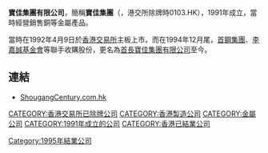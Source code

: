 {{Distinguish|寶佳機構}}
'''寶佳集團有限公司'''，簡稱'''寶佳集團'''（'''{{lang-en|Eastern Century Holdings Limited}}'''，港交所除牌時0103.HK），1991年成立，當時經營銷售銅等金屬產品。

當時在1992年4月9日於[[香港交易所|香港交易所]]主板上市。而在1994年12月尾，[[首鋼集團|首鋼集團]]、[[李嘉誠基金會|李嘉誠基金會]]等聯手收購股份，更名為[[首長寶佳集團有限公司|首長寶佳集團有限公司]]至今。

==連結==
*[http://www.shougangcentury.com.hk ShougangCentury.com.hk]{{Wayback|url=http://www.shougangcentury.com.hk/ |date=20200219221225 }}

[[CATEGORY:香港交易所已除牌公司|CATEGORY:香港交易所已除牌公司]]
[[CATEGORY:香港製造公司|CATEGORY:香港製造公司]]
[[CATEGORY:金屬公司|CATEGORY:金屬公司]]
[[CATEGORY:1991年成立的公司|CATEGORY:1991年成立的公司]]
[[Category:1995年結業公司|Category:1995年結業公司]]
[[CATEGORY:香港已結業公司|CATEGORY:香港已結業公司]]